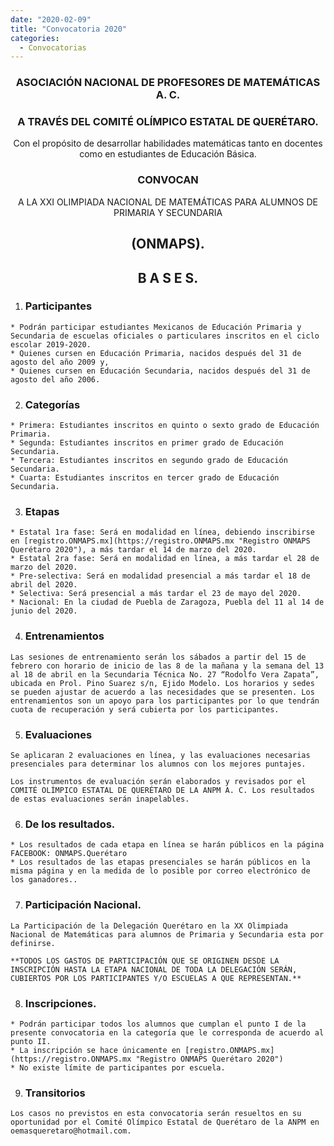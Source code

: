 ---
date: "2020-02-09"
title: "Convocatoria 2020"
categories:
  - Convocatorias
---

### <center>ASOCIACIÓN NACIONAL DE PROFESORES DE MATEMÁTICAS A. C.</center>

### <center>A TRAVÉS DEL COMITÉ OLÍMPICO ESTATAL DE QUERÉTARO.</center>

<center>Con el propósito de desarrollar habilidades matemáticas tanto en docentes como en estudiantes de Educación Básica.</center>

### <center>CONVOCAN</center>

<center>A LA XXI OLIMPIADA NACIONAL DE MATEMÁTICAS PARA ALUMNOS DE PRIMARIA Y SECUNDARIA</center>

## <center>(ONMAPS).</center>

## <center>B A S E S.</center>

  1. ### Participantes
    * Podrán participar estudiantes Mexicanos de Educación Primaria y Secundaria de escuelas oficiales o particulares inscritos en el ciclo escolar 2019-2020.
    * Quienes cursen en Educación Primaria, nacidos después del 31 de agosto del año 2009 y,
    * Quienes cursen en Educación Secundaria, nacidos después del 31 de agosto del año 2006.
  2. ### Categorías
    * Primera: Estudiantes inscritos en quinto o sexto grado de Educación Primaria.
    * Segunda: Estudiantes inscritos en primer grado de Educación Secundaria.
    * Tercera: Estudiantes inscritos en segundo grado de Educación Secundaria.
    * Cuarta: Estudiantes inscritos en tercer grado de Educación Secundaria.
  3. ### Etapas
    * Estatal 1ra fase: Será en modalidad en línea, debiendo inscribirse en [registro.ONMAPS.mx](https://registro.ONMAPS.mx "Registro ONMAPS Querétaro 2020"), a más tardar el 14 de marzo del 2020.
    * Estatal 2ra fase: Será en modalidad en línea, a más tardar el 28 de marzo del 2020.
    * Pre-selectiva: Será en modalidad presencial a más tardar el 18 de abril del 2020.
    * Selectiva: Será presencial a más tardar el 23 de mayo del 2020.
    * Nacional: En la ciudad de Puebla de Zaragoza, Puebla del 11 al 14 de junio del 2020.
  4. ### Entrenamientos
    Las sesiones de entrenamiento serán los sábados a partir del 15 de febrero con horario de inicio de las 8 de la mañana y la semana del 13 al 18 de abril en la Secundaria Técnica No. 27 “Rodolfo Vera Zapata”, ubicada en Prol. Pino Suarez s/n, Ejido Modelo. Los horarios y sedes se pueden ajustar de acuerdo a las necesidades que se presenten. Los entrenamientos son un apoyo para los participantes por lo que tendrán cuota de recuperación y será cubierta por los participantes.
  5. ### Evaluaciones
    Se aplicaran 2 evaluaciones en línea, y las evaluaciones necesarias presenciales para determinar los alumnos con los mejores puntajes.

    Los instrumentos de evaluación serán elaborados y revisados por el COMITÉ OLÍMPICO ESTATAL DE QUERÉTARO DE LA ANPM A. C. Los resultados de estas evaluaciones serán inapelables.
  6. ### De los resultados.
    * Los resultados de cada etapa en línea se harán públicos en la página FACEBOOK: ONMAPS.Querétaro
    * Los resultados de las etapas presenciales se harán públicos en la misma página y en la medida de lo posible por correo electrónico de los ganadores..
  7. ### Participación Nacional.
    La Participación de la Delegación Querétaro en la XX Olimpiada Nacional de Matemáticas para alumnos de Primaria y Secundaria esta por definirse.

    **TODOS LOS GASTOS DE PARTICIPACIÓN QUE SE ORIGINEN DESDE LA INSCRIPCIÓN HASTA LA ETAPA NACIONAL DE TODA LA DELEGACIÓN SERÁN, CUBIERTOS POR LOS PARTICIPANTES Y/O ESCUELAS A QUE REPRESENTAN.**

  8. ### Inscripciones.
    * Podrán participar todos los alumnos que cumplan el punto I de la presente convocatoria en la categoría que le corresponda de acuerdo al punto II.
    * La inscripción se hace únicamente en [registro.ONMAPS.mx](https://registro.ONMAPS.mx "Registro ONMAPS Querétaro 2020")
    * No existe límite de participantes por escuela.

  9. ### Transitorios 
    Los casos no previstos en esta convocatoria serán resueltos en su oportunidad por el Comité Olímpico Estatal de Querétaro de la ANPM en oemasqueretaro@hotmail.com. 
